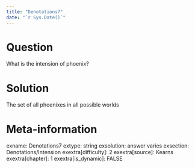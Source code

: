 ```yaml
---
title: "Denotations7"
date: "`r Sys.Date()`"
---
```


Question
========
What is the intension of phoenix?


Solution
========
The set of all phoenixes in all possible worlds


Meta-information
================
exname: Denotations7
extype: string
exsolution: answer varies
exsection: Denotations/Intension
exextra[difficulty]: 2
exextra[source]: Kearns
exextra[chapter]: 1
exextra[is_dynamic]: FALSE

